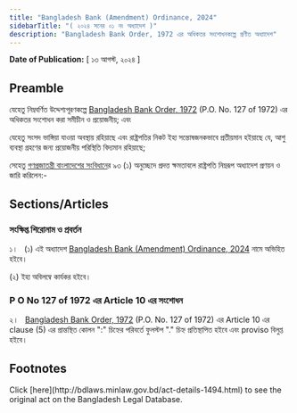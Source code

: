 ```yaml
---
title: "Bangladesh Bank (Amendment) Ordinance, 2024"
sidebarTitle: "( ২০২৪ সনের ০১ নং অধ্যাদেশ )"
description: "Bangladesh Bank Order, 1972 এর অধিকতর সংশোধনকল্পে প্রণীত অধ্যাদেশ"
---
```


**Date of Publication:** [ ১৩ আগস্ট, ২০২৪ ]

## Preamble

যেহেতু নিম্নবর্ণিত উদ্দেশ্যপূরণকল্পে [Bangladesh Bank Order, 1972](/laws/act-415 "Bangladesh Bank Order, 1972 ") (P.O. No. 127 of 1972) এর অধিকতর সংশোধন করা সমীচীন ও প্রয়োজনীয়; এবং

যেহেতু সংসদ ভাঙ্গিয়া যাওয়া অবস্থায় রহিয়াছে এবং রাষ্ট্রপতির নিকট ইহা সন্তোষজনকভাবে প্রতীয়মান হইয়াছে যে, আশু ব্যবস্থা গ্রহণের জন্য প্রয়োজনীয় পরিস্থিতি বিদ্যমান রহিয়াছে;

সেহেতু [গণপ্রজাতন্ত্রী বাংলাদেশের সংবিধান](/act-957.html "গণপ্রজাতন্ত্রী বাংলাদেশের সংবিধান")ের ৯৩ (১) অনুচ্ছেদে প্রদত্ত ক্ষমতাবলে রাষ্ট্রপতি নিম্নরূপ অধ্যাদেশ প্রণয়ন ও জারি করিলেন:-

## Sections/Articles

### সংক্ষিপ্ত শিরোনাম ও প্রবর্তন

১।   (১) এই অধ্যাদেশ [Bangladesh Bank (Amendment) Ordinance, 2024](/laws/act-1494 "Bangladesh Bank (Amendment) Ordinance, 2024") নামে অভিহিত হইবে।

(২) ইহা অবিলম্বে কার্যকর হইবে।

### P O No 127 of 1972 এর Article 10 এর সংশোধন

২।   [Bangladesh Bank Order, 1972](/laws/act-415 "Bangladesh Bank Order, 1972 ") (P.O. No. 127 of 1972) এর Article 10 এর clause (5) এর প্রান্তস্থিত কোলন ":" চিহ্নের পরিবর্তে ফুলস্টপ "." চিহ্ন প্রতিস্থাপিত হইবে এবং proviso বিলুপ্ত হইবে।

## Footnotes

<Note>
  Click [here](http://bdlaws.minlaw.gov.bd/act-details-1494.html) to see the original act on the Bangladesh Legal Database.
</Note>
